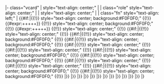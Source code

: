 <noinclude>{{Extended football squad start}}
</noinclude>|- class="vcard"
| style="text-align: center;" |{{{no| }}}
| class="role" style="text-align: center;" |<includeonly>{{Football squad player/role|pos=</includeonly>{{{pos}}}<includeonly>}}</includeonly>
| style="text-align: center;" |{{flagicon|{{{nat}}}}}
| class="fn" style="text-align: left;" |{{{name}}}
{{#if:{{{1|}}}|{{!}} style="text-align: center; background:#F0F0F0;" {{!}} {{#expr:{{{1|0}}}+{{{3|0}}}+{{{5|0}}}+{{{7|0}}}+{{{9|0}}}+{{{11|0}}}}} {{!!}} style="text-align: center; background:#F0F0F0;" {{!}} {{#expr:{{{2|0}}}+{{{4|0}}}+{{{6|0}}}+{{{8|0}}}+{{{10|0}}}+{{{12|0}}}}} {{!!}} style="text-align: center;" {{!}} {{{1}}} {{#if:{{{2|}}}|{{!!}} style="text-align: center;" {{!}} {{{2}}} {{#if:{{{3|}}}|{{!!}} style="text-align: center; background:#F0F0F0;" {{!}} {{{3}}} {{#if:{{{4|}}}|{{!!}} style="text-align: center; background:#F0F0F0;" {{!}} {{{4}}} {{#if:{{{5|}}}|{{!!}} style="text-align: center;" {{!}} {{{5}}} {{#if:{{{6|}}}|{{!!}} style="text-align: center;" {{!}} {{{6}}} {{#if:{{{7|}}}|{{!!}} style="text-align: center; background:#F0F0F0;" {{!}} {{{7}}} {{#if:{{{8|}}}|{{!!}} style="text-align: center; background:#F0F0F0;" {{!}} {{{8}}} {{#if:{{{9|}}}|{{!!}} style="text-align: center;" {{!}} {{{9}}} {{#if:{{{10|}}}|{{!!}} style="text-align: center;" {{!}} {{{10}}} {{#if:{{{11|}}}|{{!!}} style="text-align: center; background:#F0F0F0;" {{!}} {{{11}}} {{#if:{{{12|}}}|{{!!}} style="text-align: center; background:#F0F0F0;" {{!}} {{{12}}} |}} |}} |}} |}} |}} |}} |}} |}} |}} |}} |}} |}}<noinclude>
|}
{{documentation}}
</noinclude>